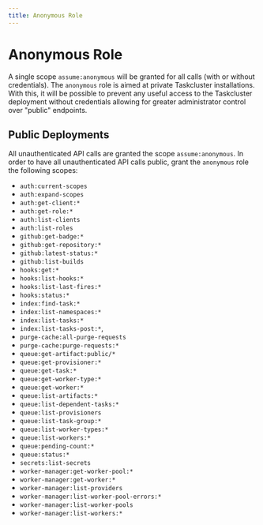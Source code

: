```yaml
---
title: Anonymous Role
---
```


# Anonymous Role

A single scope `assume:anonymous` will be granted for all calls (with or without credentials).
The `anonymous` role is aimed at private Taskcluster installations. With this, it will
be possible to prevent any useful access to the Taskcluster deployment without credentials
allowing for greater administrator control over "public" endpoints.

## Public Deployments

All unauthenticated API calls are granted the scope `assume:anonymous`.
In order to have all unauthenticated API calls public, grant the `anonymous` role the following scopes:

  - `auth:current-scopes`
  - `auth:expand-scopes`
  - `auth:get-client:*`
  - `auth:get-role:*`
  - `auth:list-clients`
  - `auth:list-roles`
  - `github:get-badge:*`
  - `github:get-repository:*`
  - `github:latest-status:*`
  - `github:list-builds`
  - `hooks:get:*`
  - `hooks:list-hooks:*`
  - `hooks:list-last-fires:*`
  - `hooks:status:*`
  - `index:find-task:*`
  - `index:list-namespaces:*`
  - `index:list-tasks:*`
  - `index:list-tasks-post:*`,
  - `purge-cache:all-purge-requests`
  - `purge-cache:purge-requests:*`
  - `queue:get-artifact:public/*`
  - `queue:get-provisioner:*`
  - `queue:get-task:*`
  - `queue:get-worker-type:*`
  - `queue:get-worker:*`
  - `queue:list-artifacts:*`
  - `queue:list-dependent-tasks:*`
  - `queue:list-provisioners`
  - `queue:list-task-group:*`
  - `queue:list-worker-types:*`
  - `queue:list-workers:*`
  - `queue:pending-count:*`
  - `queue:status:*`
  - `secrets:list-secrets`
  - `worker-manager:get-worker-pool:*`
  - `worker-manager:get-worker:*`
  - `worker-manager:list-providers`
  - `worker-manager:list-worker-pool-errors:*`
  - `worker-manager:list-worker-pools`
  - `worker-manager:list-workers:*`
